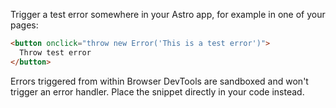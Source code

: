 Trigger a test error somewhere in your Astro app, for example in one of your pages:

```html {filename: home.astro}
<button onclick="throw new Error('This is a test error')">
  Throw test error
</button>
```

<Alert>

Errors triggered from within Browser DevTools are sandboxed and won't trigger an error handler. Place the snippet directly in your code instead.

</Alert>
